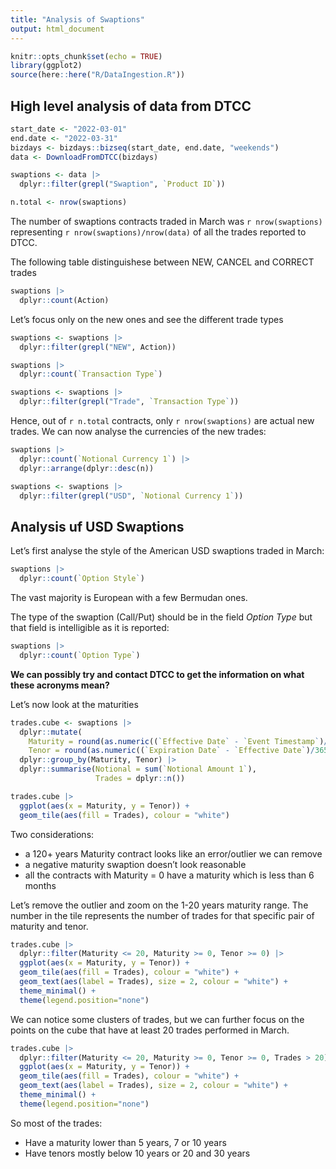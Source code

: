 ```yaml
---
title: "Analysis of Swaptions"
output: html_document
---
```


```r
knitr::opts_chunk$set(echo = TRUE)
library(ggplot2)
source(here::here("R/DataIngestion.R"))
```

## High level analysis of data from DTCC

```r
start_date <- "2022-03-01"
end.date <- "2022-03-31"
bizdays <- bizdays::bizseq(start_date, end.date, "weekends")
data <- DownloadFromDTCC(bizdays)
```

```r
swaptions <- data |> 
  dplyr::filter(grepl("Swaption", `Product ID`))

n.total <- nrow(swaptions)
```

The number of swaptions contracts traded in March was `r nrow(swaptions)` representing `r nrow(swaptions)/nrow(data)` of all the trades reported to DTCC.

The following table distinguishese between NEW, CANCEL and CORRECT trades

```r
swaptions |> 
  dplyr::count(Action)
```

Let's focus only on the new ones and see the different trade types

```r
swaptions <- swaptions |> 
  dplyr::filter(grepl("NEW", Action))

swaptions |> 
  dplyr::count(`Transaction Type`)
```

```r
swaptions <- swaptions |> 
  dplyr::filter(grepl("Trade", `Transaction Type`))
```


Hence, out of `r n.total` contracts, only `r nrow(swaptions)` are actual new trades. 
We can now analyse the currencies of the new trades:

```r
swaptions |> 
  dplyr::count(`Notional Currency 1`) |> 
  dplyr::arrange(dplyr::desc(n))
```

```r
swaptions <- swaptions |> 
  dplyr::filter(grepl("USD", `Notional Currency 1`))
```


## Analysis uf USD Swaptions

Let's first analyse the style of the American USD swaptions traded in March:

```r
swaptions |> 
  dplyr::count(`Option Style`)
```
The vast majority is European with a few Bermudan ones.

The type of the swaption (Call/Put) should be in the field *Option Type* but that field is intelligible as it is reported:

```r
swaptions |> 
  dplyr::count(`Option Type`)
```

**We can possibly try and contact DTCC to get the information on what these acronyms mean?**

Let's now look at the maturities

```r
trades.cube <- swaptions |> 
  dplyr::mutate(
    Maturity = round(as.numeric((`Effective Date` - `Event Timestamp`)/365),0),
    Tenor = round(as.numeric((`Expiration Date` - `Effective Date`)/365),0)) |>
  dplyr::group_by(Maturity, Tenor) |> 
  dplyr::summarise(Notional = sum(`Notional Amount 1`),
                   Trades = dplyr::n())  

trades.cube |> 
  ggplot(aes(x = Maturity, y = Tenor)) + 
  geom_tile(aes(fill = Trades), colour = "white")
```
Two considerations:

- a 120+ years Maturity contract looks like an error/outlier we can remove
- a negative maturity swaption doesn't look reasonable
- all the contracts with Maturity = 0 have a maturity which is less than 6 months

Let's remove the outlier and zoom on the 1-20 years maturity range. The number in the tile represents the number of trades for that specific pair of maturity and tenor.

```r
trades.cube |> 
  dplyr::filter(Maturity <= 20, Maturity >= 0, Tenor >= 0) |> 
  ggplot(aes(x = Maturity, y = Tenor)) + 
  geom_tile(aes(fill = Trades), colour = "white") +
  geom_text(aes(label = Trades), size = 2, colour = "white") + 
  theme_minimal() + 
  theme(legend.position="none")
```

We can notice some clusters of trades, but we can further focus on the points on the cube that have at least 20 trades performed in March.

```r
trades.cube |> 
  dplyr::filter(Maturity <= 20, Maturity >= 0, Tenor >= 0, Trades > 20) |> 
  ggplot(aes(x = Maturity, y = Tenor)) + 
  geom_tile(aes(fill = Trades), colour = "white") +
  geom_text(aes(label = Trades), size = 2, colour = "white") + 
  theme_minimal() + 
  theme(legend.position="none")
```
So most of the trades:

  - Have a maturity lower than 5 years, 7 or 10 years
  - Have tenors mostly below 10 years or 20 and 30 years
